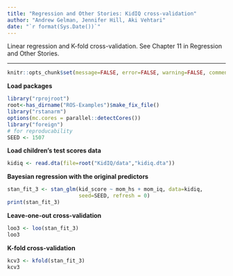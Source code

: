 ```yaml
---
title: "Regression and Other Stories: KidIQ cross-validation"
author: "Andrew Gelman, Jennifer Hill, Aki Vehtari"
date: "`r format(Sys.Date())`"
---
```

Linear regression and K-fold cross-validation. See Chapter 11 in
Regression and Other Stories.

-------------


```r
knitr::opts_chunk$set(message=FALSE, error=FALSE, warning=FALSE, comment=NA)
```

**Load packages**

```r
library("rprojroot")
root<-has_dirname("ROS-Examples")$make_fix_file()
library("rstanarm")
options(mc.cores = parallel::detectCores())
library("foreign")
# for reproducability
SEED <- 1507
```

**Load children's test scores data**

```r
kidiq <- read.dta(file=root("KidIQ/data","kidiq.dta"))
```

**Bayesian regression with the original predictors**

```r
stan_fit_3 <- stan_glm(kid_score ~ mom_hs + mom_iq, data=kidiq,
                       seed=SEED, refresh = 0)
print(stan_fit_3)
```

**Leave-one-out cross-validation**

```r
loo3 <- loo(stan_fit_3)
loo3
```

**K-fold cross-validation**

```r
kcv3 <- kfold(stan_fit_3)
kcv3
```


